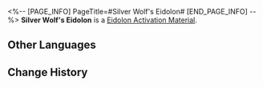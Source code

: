 <%-- [PAGE_INFO]
PageTitle=#Silver Wolf's Eidolon#
[END_PAGE_INFO] --%>
{{Item Infobox
|id          = 11006
|image       = Item Silver Wolf's Eidolon.png
|type        = Eidolon Activation Material
|invCategory = 
|rarity      = 5
|effect      = 
|description = Material for raising Silver Wolf's Eidolon Level.
}}
'''Silver Wolf's Eidolon''' is a [[Eidolon Activation Material]].

==Other Languages==
{{Other Languages
|en   = Silver Wolf's Eidolon
|zhs  = 【银狼】的星魂
|zht  = 【銀狼】的星魂
|ja   = 「銀狼」の星魂
|ko   = [은랑]의 성혼
|es   = Eidolon de Silver Wolf
|fr   = Eidolon de Louve d'argent
|ru   = Эйдолон Серебряного Волка
|th   = Eidolon ของ Silver Wolf
|vi   = Tinh Hồn Sói Bạc
|de   = Silberwolfs Eidolon
|id   = Silver Wolf's Eidolon
|pt   = Eidolon de Loba Prateada
}}

==Change History==
{{Change History|1.0}}